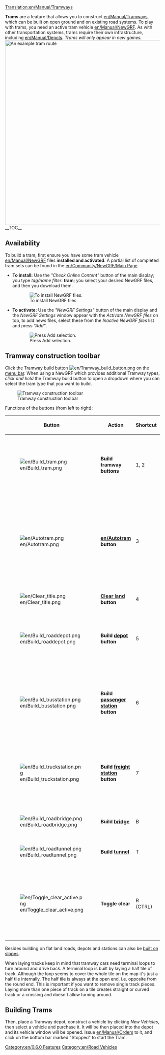 [[Translation:en/Manual/Tramways]]
{{en/Table of contents}}

'''Trams''' are a feature  that allows you to construct [[en/Manual/Tramways]], which can be built on open ground and on existing road systems. To play with trams, you need an active tram vehicle [[en/Manual/NewGRF]]. As with other transportation systems, trams require their own infrastructure, including [[en/Manual/Depots]].
''Trams will only appear in new games.''
[[File:en/Tramroute.png|thumb|600px|left|An example tram route]]
__TOC__
{{en/Html-clear-left}}

==Availability==
To build a tram, first ensure you have some tram vehicle [[en/Manual/NewGRF]] files '''installed and activated.''' A partial list of completed tram sets can be found in the [[en/Community/NewGRF/Main Page]].
*'''To install:''' Use the ''"Check Online Content"'' button of the main display; you type ''tag/name filter:'' '''tram'''; you select your desired NewGRF files, and then you download them.
:[[File:en/Tramways install.png|none|frame|To install NewGRF files.]]
*'''To activate:''' Use the ''"NewGRF Settings"'' button of the main display and the ''NewGRF Settings'' window appear with the ''Activate NewGRF files'' on top, to add news files, select these from the ''Inactive NewGRF files'' list and press ''"Add"''.
:[[File:en/Available NewGRF files.png|none|frame|Press Add selection.]]

==Tramway construction toolbar==
Click the Tramway build button [[File:en/Tramway build button.png]] on the [[en/Manual/Game interface#The_Menu_bar|menu bar]]. When using a NewGRF which provides additional Tramway types, ''click and hold'' the Tramway build button to open a dropdown where you can select the tram type that you want to build.

[[File:en/Tramway construction.png|none|frame|Tramway construction toolbar]]

Functions of the buttons (from left to right):
{| {{en/Wikitable}}
|- style="background:#efefef"
!width='46'|Button
!width='150'|Action
!Shortcut
!Description
|-
|[[File:en/Build tram.png]]||'''Build tramway buttons'''||1, 2||Builds a tramway in the selected direction; you can click and drag.
|-
|[[File:en/Autotram.png]]||'''[[en/Autotram]] button'''||3||A very efficient tool to build tramway sections in any direction. If used with Ctrl key pressed, easily removes sections.
|-
|[[File:en/Clear title.png]]||'''[[en/Manual/Landscaping|Clear land]] button'''||4||Clears tiles.
|-
|[[File:en/Build roaddepot.png]]||'''Build [[en/Manual/Depots|depot]] button'''||5||Opens the depot window for you to orient and build a depot.
|-
|[[File:en/Build busstation.png]]||'''Build [[en/Manual/Stations#Tramway Stations|passenger station]] button'''||6||Opens the passenger tram station window for you to orient and build a passenger tram station.
|-
|[[File:en/Build truckstation.png]]||'''Build [[en/Manual/Stations#Truck Stations|freight station]] button'''||7||Opens the freight tram station window for you to orient and build a freight tram station.
|-
|[[File:en/Build roadbridge.png]]||'''Build [[en/Manual/Bridges|bridge]]'''||B||Allows you to build a bridge.
|-
|[[File:en/Build roadtunnel.png]]||'''Build [[en/Manual/Tunnels|tunnel]]'''||T||Allows you to build a tunnel.
|-
|[[File:en/Toggle clear active.png]]||'''Toggle clear'''||R (CTRL)||Select another tool and then this to remove that item. You can toggle the state by pressing Ctrl.
|}

Besides building on flat land roads, depots and stations can also be [[en/Archive/Manual/Settings/Build on slopes|built on slopes]].

When laying tracks keep in mind that tramway cars need terminal loops to turn around and drive back. A terminal loop is built by laying a half tile of track. Although the loop seems to cover the whole tile on the map it's just a half tile internally. The half tile is always at the open end, i.e. opposite from the round end. This is important if you want to remove single track pieces. Laying more than one piece of track on a tile creates straight or curved track or a crossing and doesn't allow turning around.

==Building Trams==
Then, place a Tramway depot, construct a vehicle by clicking ''New Vehicles'', then select a vehicle and purchase it. It will be then placed into the depot and its vehicle window will be opened. Issue [[en/Manual/Orders]] to it, and click on the bottom bar marked "Stopped" to start the Tram. 

[[Category:en/0.6.0 Features]]
[[Category:en/Road Vehicles]]